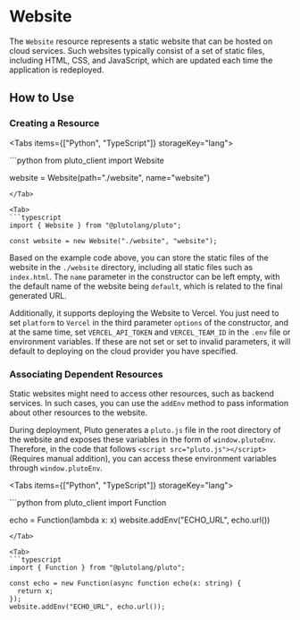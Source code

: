 
# Website

The `Website` resource represents a static website that can be hosted on cloud services. Such websites typically consist of a set of static files, including HTML, CSS, and JavaScript, which are updated each time the application is redeployed.

## How to Use

### Creating a Resource

<Tabs items={["Python", "TypeScript"]} storageKey="lang">

<Tab>
```python
from pluto_client import Website

website = Website(path="./website", name="website")
```
</Tab>

<Tab>
```typescript
import { Website } from "@plutolang/pluto";

const website = new Website("./website", "website");
```
</Tab>

</Tabs>

Based on the example code above, you can store the static files of the website in the `./website` directory, including all static files such as `index.html`. The `name` parameter in the constructor can be left empty, with the default name of the website being `default`, which is related to the final generated URL.

Additionally, it supports deploying the Website to Vercel. You just need to set `platform` to `Vercel` in the third parameter `options` of the constructor, and at the same time, set `VERCEL_API_TOKEN` and `VERCEL_TEAM_ID` in the `.env` file or environment variables. If these are not set or set to invalid parameters, it will default to deploying on the cloud provider you have specified.

### Associating Dependent Resources

Static websites might need to access other resources, such as backend services. In such cases, you can use the `addEnv` method to pass information about other resources to the website.

During deployment, Pluto generates a `pluto.js` file in the root directory of the website and exposes these variables in the form of `window.plutoEnv`. Therefore, in the code that follows `<script src="pluto.js"></script>` (Requires manual addition), you can access these environment variables through `window.plutoEnv`.

<Tabs items={["Python", "TypeScript"]} storageKey="lang">

<Tab>
```python
from pluto_client import Function

echo = Function(lambda x: x)
website.addEnv("ECHO_URL", echo.url())
```
</Tab>

<Tab>
```typescript
import { Function } from "@plutolang/pluto";

const echo = new Function(async function echo(x: string) {
  return x;
});
website.addEnv("ECHO_URL", echo.url());
```
</Tab>

</Tabs>